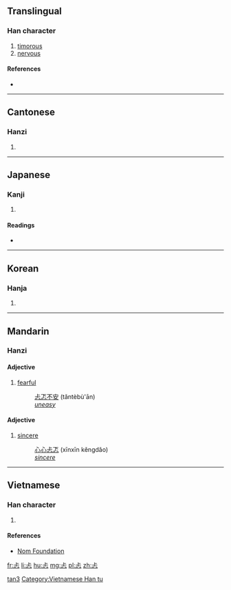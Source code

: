 ==Translingual==

===Han character===
{{Han char|rn=61|rad=心|as=03|sn=7|four=2133<sub>1</sub>|canj=X卜一心 (XYMP), 卜一心 (YMP)|ids=⿱[[上]][[心]]}}

# [[timorous]]
# [[nervous]]

====References====
* {{Han ref|kx=0376.080|dkj=10316|dj=0702.170|hdz=42270.010|uh=5FD0|ud=24528|bh=CAD8|bd=51928}}

----

==Cantonese==

===Hanzi===
{{yue-hanzi|jyut=[[taan2]]|y=taan2}}

# {{defn|lang=yue|sort=心03}}

----

==Japanese==

===Kanji===
{{ja-kanji|grade=|rs=心03}}

# {{defn|lang=ja|sort=心03}}

====Readings====
* {{ja-readings|on=[[くん]] (kun), [[こう]] (kō), [[きょう]] (kyō)|kun=[[むなしい]] (munashii)}}

----

==Korean==

===Hanja===
{{ko-hanja|hangeul=탐|eumhun=|rv=tam|mr=t'am|y=tham}}

# {{defn|lang=ko|sort=心03}}

----

==Mandarin==

===Hanzi===
{{cmn-hanzi|pin=[[tǎn]] ([[tan3]])|wg=t'an<sup>3</sup>}}

====Adjective====
{{cmn-adj|ts|pin=tǎn|pint=tan3}}

# [[fearful]]
#: [[忐忑不安]] (tǎntèbù'ān)
#: ''[[uneasy]]''

====Adjective====
{{cmn-adj|ts|pin=kěng|pint=keng3}}

# {{context|archaic|lang=cmn}} [[sincere]]
#: [[心心]][[忐忑]] (xīnxīn kěngdǎo)
#: ''[[sincere]]''

[[Category:Mandarin archaic terms|tan3]]

----

==Vietnamese==

===Han character===
{{vi-readings|rs=心03| hanviet = thảm}}

# {{defn|lang=vi|sort=心03}}

====References====
*[http://nomfoundation.org/common/nom_details.php?codepoint=5fd0 Nom Foundation]

[[Category:Vietnamese Han tu]]

[[fr:忐]]
[[li:忐]]
[[hu:忐]]
[[mg:忐]]
[[pl:忐]]
[[zh:忐]]